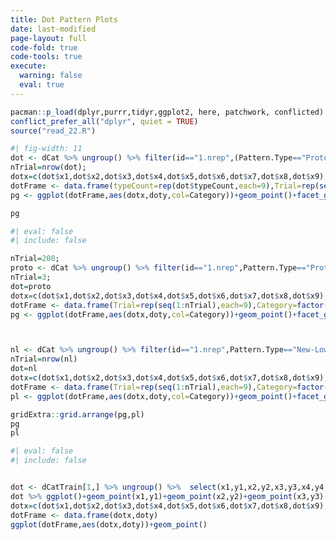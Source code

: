 ```yaml
---
title: Dot Pattern Plots
date: last-modified
page-layout: full
code-fold: true
code-tools: true
execute: 
  warning: false
  eval: true
---
```



```r
pacman::p_load(dplyr,purrr,tidyr,ggplot2, here, patchwork, conflicted)
conflict_prefer_all("dplyr", quiet = TRUE)
source("read_22.R")
```


```r
#| fig-width: 11
dot <- dCat %>% ungroup() %>% filter(id=="1.nrep",(Pattern.Type=="Prototype" | Pattern.Type=="New-Low"))%>%  select(typeCount,Category,x1,y1,x2,y2,x3,y3,x4,y4,x5,y5,x6,y6,x7,y7,x8,y8,x9,y9) 
nTrial=nrow(dot);
dotx=c(dot$x1,dot$x2,dot$x3,dot$x4,dot$x5,dot$x6,dot$x7,dot$x8,dot$x9); doty=c(dot$y1,dot$y2,dot$y3,dot$y4,dot$y5,dot$y6,dot$y7,dot$y8,dot$y9)
dotFrame <- data.frame(typeCount=rep(dot$typeCount,each=9),Trial=rep(seq(1:nTrial),each=9),Category=factor(rep(dot$Category,each=9)),x=dotx,y=doty)
pg <- ggplot(dotFrame,aes(dotx,doty,col=Category))+geom_point()+facet_grid(typeCount~Category)

pg

```




```r
#| eval: false
#| include: false

nTrial=200;
proto <- dCat %>% ungroup() %>% filter(id=="1.nrep",Pattern.Type=="Prototype")%>%  select(Category,x1,y1,x2,y2,x3,y3,x4,y4,x5,y5,x6,y6,x7,y7,x8,y8,x9,y9) 
nTrial=3;
dot=proto
dotx=c(dot$x1,dot$x2,dot$x3,dot$x4,dot$x5,dot$x6,dot$x7,dot$x8,dot$x9); doty=c(dot$y1,dot$y2,dot$y3,dot$y4,dot$y5,dot$y6,dot$y7,dot$y8,dot$y9)
dotFrame <- data.frame(Trial=rep(seq(1:nTrial),each=9),Category=factor(rep(dot$Category,each=9)),x=dotx,y=doty)
pg <- ggplot(dotFrame,aes(dotx,doty,col=Category))+geom_point()+facet_grid(Trial~Category)



nl <- dCat %>% ungroup() %>% filter(id=="1.nrep",Pattern.Type=="New-Low")%>%  select(Category,x1,y1,x2,y2,x3,y3,x4,y4,x5,y5,x6,y6,x7,y7,x8,y8,x9,y9) 
nTrial=nrow(nl)
dot=nl
dotx=c(dot$x1,dot$x2,dot$x3,dot$x4,dot$x5,dot$x6,dot$x7,dot$x8,dot$x9); doty=c(dot$y1,dot$y2,dot$y3,dot$y4,dot$y5,dot$y6,dot$y7,dot$y8,dot$y9)
dotFrame <- data.frame(Trial=rep(seq(1:nTrial),each=9),Category=factor(rep(dot$Category,each=9)),x=dotx,y=doty)
pl <- ggplot(dotFrame,aes(dotx,doty,col=Category))+geom_point()+facet_grid(Trial~Category)

gridExtra::grid.arrange(pg,pl)
pg
pl
```








```r
#| eval: false
#| include: false


dot <- dCatTrain[1,] %>% ungroup() %>%  select(x1,y1,x2,y2,x3,y3,x4,y4,x5,y5,x6,y6,x7,y7,x8,y8,x9,y9) 
dot %>% ggplot()+geom_point(x1,y1)+geom_point(x2,y2)+geom_point(x3,y3)
dotx=c(dot$x1,dot$x2,dot$x3,dot$x4,dot$x5,dot$x6,dot$x7,dot$x8,dot$x9); doty=c(dot$y1,dot$y2,dot$y3,dot$y4,dot$y5,dot$y6,dot$y7,dot$y8,dot$y9)
dotFrame <- data.frame(dotx,doty)
ggplot(dotFrame,aes(dotx,doty))+geom_point()


```
